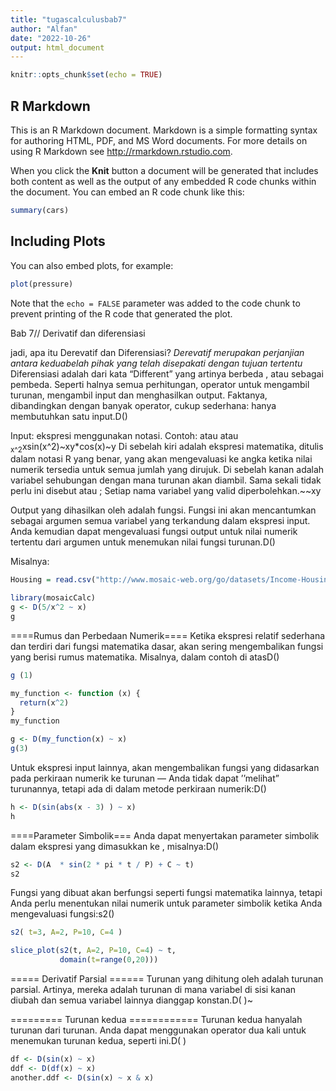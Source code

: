 ```yaml
---
title: "tugascalculusbab7"
author: "Alfan"
date: "2022-10-26"
output: html_document
---
```


```r
knitr::opts_chunk$set(echo = TRUE)
```

## R Markdown

This is an R Markdown document. Markdown is a simple formatting syntax for authoring HTML, PDF, and MS Word documents. For more details on using R Markdown see <http://rmarkdown.rstudio.com>.

When you click the **Knit** button a document will be generated that includes both content as well as the output of any embedded R code chunks within the document. You can embed an R code chunk like this:

```r
summary(cars)
```

## Including Plots

You can also embed plots, for example:

```r
plot(pressure)
```

Note that the `echo = FALSE` parameter was added to the code chunk to prevent printing of the R code that generated the plot.

Bab 7// Derivatif dan diferensiasi


jadi, apa itu Derevatif dan Diferensiasi?
*Derevatif merupakan perjanjian antara keduabelah pihak yang telah disepakati dengan tujuan tertentu
*Diferensiasi adalah dari kata "Different" yang artinya berbeda , atau sebagai pembeda.
Seperti halnya semua perhitungan, operator untuk mengambil turunan, mengambil input dan menghasilkan output. Faktanya, dibandingkan dengan banyak operator, cukup sederhana: hanya membutuhkan satu input.D()

Input: ekspresi menggunakan notasi. Contoh: atau atau ~x^2~xsin(x^2)~xy*cos(x)~y
Di sebelah kiri adalah ekspresi matematika, ditulis dalam notasi R yang benar, yang akan mengevaluasi ke angka ketika nilai numerik tersedia untuk semua jumlah yang dirujuk. Di sebelah kanan adalah variabel sehubungan dengan mana turunan akan diambil. Sama sekali tidak perlu ini disebut atau ; Setiap nama variabel yang valid diperbolehkan.~~xy

Output yang dihasilkan oleh adalah fungsi. Fungsi ini akan mencantumkan sebagai argumen semua variabel yang terkandung dalam ekspresi input. Anda kemudian dapat mengevaluasi fungsi output untuk nilai numerik tertentu dari argumen untuk menemukan nilai fungsi turunan.D()

Misalnya:
```r
Housing = read.csv("http://www.mosaic-web.org/go/datasets/Income-Housing.csv")
```
```r
library(mosaicCalc)
g <- D(5/x^2 ~ x)
g
```
====Rumus dan Perbedaan Numerik====
Ketika ekspresi relatif sederhana dan terdiri dari fungsi matematika dasar, akan sering mengembalikan fungsi yang berisi rumus matematika. Misalnya, dalam contoh di atasD()
```r
g (1)
```
```r
my_function <- function (x) {
  return(x^2)
}
my_function
```

```r
g <- D(my_function(x) ~ x)
g(3)
```
Untuk ekspresi input lainnya, akan mengembalikan fungsi yang didasarkan pada perkiraan numerik ke turunan — Anda tidak dapat ''melihat" turunannya, tetapi ada di dalam metode perkiraan numerik:D()
```r
h <- D(sin(abs(x - 3) ) ~ x)
h
```
 ====Parameter Simbolik===
Anda dapat menyertakan parameter simbolik dalam ekspresi yang dimasukkan ke , misalnya:D()

```r
s2 <- D(A  * sin(2 * pi * t / P) + C ~ t)
s2
```
Fungsi yang dibuat akan berfungsi seperti fungsi matematika lainnya, tetapi Anda perlu menentukan nilai numerik untuk parameter simbolik ketika Anda mengevaluasi fungsi:s2()
```r
s2( t=3, A=2, P=10, C=4 )
```
```r
slice_plot(s2(t, A=2, P=10, C=4) ~ t, 
           domain(t=range(0,20)))
```
===== Derivatif Parsial ======
Turunan yang dihitung oleh adalah turunan parsial. Artinya, mereka adalah turunan di mana variabel di sisi kanan diubah dan semua variabel lainnya dianggap konstan.D( )~

========= Turunan kedua ============
Turunan kedua hanyalah turunan dari turunan. Anda dapat menggunakan operator dua kali untuk menemukan turunan kedua, seperti ini.D( )
```r

df <- D(sin(x) ~ x)
ddf <- D(df(x) ~ x)
another.ddf <- D(sin(x) ~ x & x)
```



